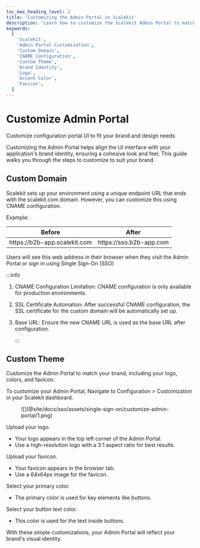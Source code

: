 ```yaml
---
toc_max_heading_level: 2
title: 'Customizing the Admin Portal in Scalekit'
description: 'Learn how to customize the Scalekit Admin Portal to match your brand identity. This guide covers setting up a custom domain, updating the logo, colors, and favicon to ensure a cohesive user experience.'
keywords:
  [
    'Scalekit',
    'Admin Portal Customization',
    'Custom Domain',
    'CNAME Configuration',
    'Custom Theme',
    'Brand Identity',
    'Logo',
    'Accent Color',
    'Favicon',
  ]
---
```


# Customize Admin Portal

<Subtitle>
  Customize configuration portal UI to fit your brand and design needs
</Subtitle>

Customizing the Admin Portal helps align the UI interface with your application's brand identity, ensuring a cohesive look and feel. This guide walks you through the steps to customize to suit your brand.

## Custom Domain

Scalekit sets up your environment using a unique endpoint URL that ends with the <SimpleCode>scalekit.com</SimpleCode> domain. However, you can customize this using CNAME configuration.

Example:

| Before                                                               | After                                                           |
| -------------------------------------------------------------------- | --------------------------------------------------------------- |
| <SimpleCode> https:<span></span>//b2b-app.scalekit.com </SimpleCode> | <SimpleCode> https:<span></span>//sso.b2b-app.com </SimpleCode> |

Users will see this web address in their browser when they visit the Admin Portal or sign in using Single Sign-On (SSO)

:::info

1. CNAME Configuration Limitation: CNAME configuration is only available for production environments.
2. SSL Certificate Automation: After successful CNAME configuration, the SSL certificate for the custom domain will be automatically set up.
3. Base URL: Ensure the new CNAME URL is used as the base URL after configuration.

   :::

## Custom Theme

Customize the Admin Portal to match your brand, including your logo, colors, and favicon.

To customize your Admin Portal, Navigate to Configuration > Customization in your Scalekit dashboard.

<figure>
![](@site/docs/sso/assets/single-sign-on/customize-admin-portal/1.png)
</figure>

Upload your logo.
- Your logo appears in the top left corner of the Admin Portal.
- Use a high-resolution logo with a 3:1 aspect ratio for best results.

Upload your favicon.
- Your favicon appears in the browser tab.
- Use a 64x64px image for the favicon.

Select your primary color.
- The primary color is used for key elements like buttons.

Select your button text color.
- This color is used for the text inside buttons.

With these simple customizations, your Admin Portal will reflect your brand's visual identity.
